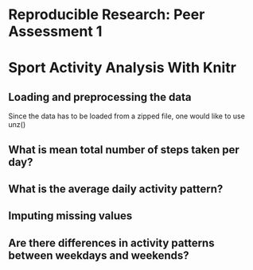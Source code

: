 # Reproducible Research: Peer Assessment 1

Sport Activity Analysis With Knitr
==================================

## Loading and preprocessing the data

Since the data has to be loaded from a zipped file, 
one would like to use unz()




## What is mean total number of steps taken per day?



## What is the average daily activity pattern?



## Imputing missing values



## Are there differences in activity patterns between weekdays and weekends?
